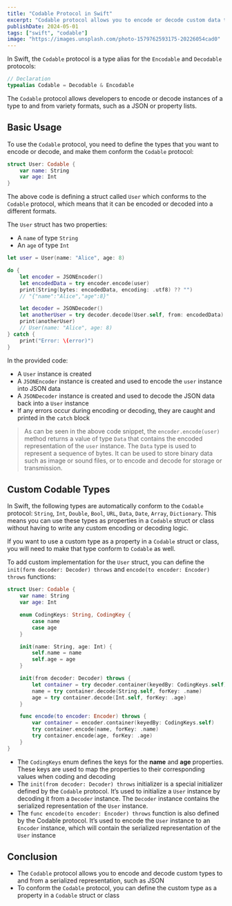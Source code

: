 ```yaml
---
title: "Codable Protocol in Swift"
excerpt: "Codable protocol allows you to encode or decode custom data types to and from formats such as JSON"
publishDate: 2024-05-01
tags: ["swift", "codable"]
image: "https://images.unsplash.com/photo-1579762593175-20226054cad0"
---
```



In Swift, the `Codable` protocol is a type alias for the <Notation type="box" color="blue">`Encodable` and `Decodable`</Notation> protocols:

```swift
// Declaration
typealias Codable = Decodable & Encodable
```

The `Codable` protocol <Notation type="underline" color="red">allows developers to encode or decode instances of a type to and from variety formats</Notation>, such as a JSON or property lists.

## Basic Usage

To use the `Codable` protocol, <Notation type="highlight" color="yellow">you need to define the types that you want to encode or decode</Notation>, and make them conform the `Codable` protocol:

```swift
struct User: Codable {
    var name: String
    var age: Int
}
```

The above code is defining a struct called `User` which conforms to the `Codable` protocol, which means that it can be encoded or decoded into a different formats.

The `User` struct has two properties:

- A `name` of type `String`
- An `age` of type `Int`

```swift
let user = User(name: "Alice", age: 8)

do {
    let encoder = JSONEncoder()
    let encodedData = try encoder.encode(user)
    print(String(bytes: encodedData, encoding: .utf8) ?? "")
    // "{"name":"Alice","age":8}"

    let decoder = JSONDecoder()
    let anotherUser = try decoder.decode(User.self, from: encodedData)
    print(anotherUser)
    // User(name: "Alice", age: 8)
} catch {
    print("Error: \(error)")
}
```

In the provided code:

- A `User` instance is created
- A `JSONEncoder` instance is created and used to encode the `user` instance into JSON data
- A `JSONDecoder` instance is created and used to decode the JSON data back into a `User` instance
- If any errors occur during encoding or decoding, they are caught and printed in the `catch` block

> As can be seen in the above code snippet, the `encoder.encode(user)` method returns a value of type `Data` that contains the encoded representation of the `user` instance.
> The `Data` type is used to represent a sequence of bytes. It can be used to store binary data such as image or sound files, or to encode and decode for storage or transmission.

## Custom Codable Types

In Swift, the following types are automatically conform to the `Codable` protocol: `String`, `Int`, `Double`, `Bool`, `URL`, `Data`, `Date`, `Array`, `Dictionary`. This means you can use these types as properties in a `Codable` struct or class without having to write any custom encoding or decoding logic.

If you want to use a custom type as a property in a `Codable` struct or class, you will need to make that type conform to `Codable` as well.

To add custom implementation for the `User` struct, you can define the `init(form decoder: Decoder) throws` and `encode(to encoder: Encoder) throws` functions:

```swift
struct User: Codable {
    var name: String
    var age: Int

    enum CodingKeys: String, CodingKey {
        case name
        case age
    }

    init(name: String, age: Int) {
        self.name = name
        self.age = age
    }

    init(from decoder: Decoder) throws {
        let container = try decoder.container(keyedBy: CodingKeys.self)
        name = try container.decode(String.self, forKey: .name)
        age = try container.decode(Int.self, forKey: .age)
    }

    func encode(to encoder: Encoder) throws {
        var container = encoder.container(keyedBy: CodingKeys.self)
        try container.encode(name, forKey: .name)
        try container.encode(age, forKey: .age)
    }
}
```

- The `CodingKeys` enum defines the keys for the **name** and **age** properties. These keys are used to map the properties to their corresponding values when coding and decoding
- The `init(from decoder: Decoder) throws` initializer is a special initializer defined by the `Codable` protocol. It’s used to initialize a `User` instance by decoding it from a `Decoder` instance. The `Decoder` instance contains the serialized representation of the `User` instance.
- The `func encode(to encoder: Encoder) throws` function is also defined by the Codable protocol. It’s used to encode the `User` instance to an `Encoder` instance, which will contain the serialized representation of the `User` instance

## Conclusion

- The `Codable` protocol allows you to encode and decode custom types to and from a serialized representation, such as JSON
- To conform the `Codable` protocol, you can define the custom type as a property in a `Codable` struct or class
